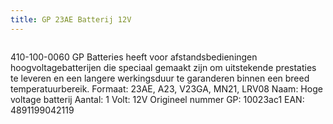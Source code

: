 ```yaml
---
title: GP 23AE Batterij 12V
---
```



<Image src={imageProduct} width={imageProduct.width} alt="" />


410-100-0060
GP Batteries heeft voor afstandsbedieningen hoogvoltagebatterijen die speciaal gemaakt zijn om uitstekende prestaties te leveren en een langere werkingsduur te garanderen binnen een breed temperatuurbereik.
Formaat: 23AE, A23, V23GA, MN21, LRV08
Naam: Hoge voltage batterij
Aantal: 1
Volt: 12V
Origineel nummer GP: 10023ac1
EAN: 4891199042119
